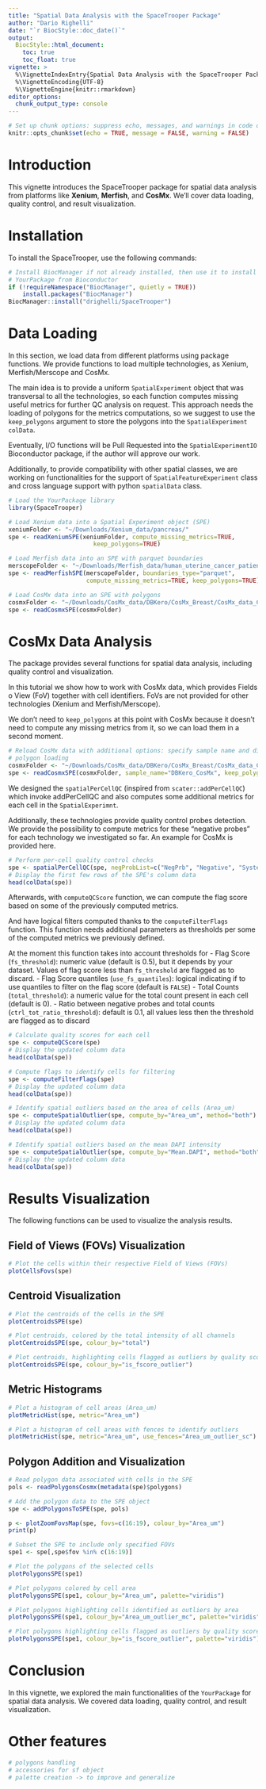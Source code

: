 ```yaml
---
title: "Spatial Data Analysis with the SpaceTrooper Package"
author: "Dario Righelli"
date: "`r BiocStyle::doc_date()`"
output:
  BiocStyle::html_document:
    toc: true
    toc_float: true
vignette: >
  %\VignetteIndexEntry{Spatial Data Analysis with the SpaceTrooper Package}
  %\VignetteEncoding{UTF-8}
  %\VignetteEngine{knitr::rmarkdown}
editor_options: 
  chunk_output_type: console
---
```


```r
# Set up chunk options: suppress echo, messages, and warnings in code output
knitr::opts_chunk$set(echo = TRUE, message = FALSE, warning = FALSE)
```

# Introduction

This vignette introduces the SpaceTrooper package for spatial data analysis
from platforms like **Xenium**, **Merfish**, and **CosMx**. We'll cover data
loading, quality control, and result visualization.

# Installation

To install the SpaceTrooper, use the following commands:

```r
# Install BiocManager if not already installed, then use it to install
# YourPackage from Bioconductor
if (!requireNamespace("BiocManager", quietly = TRUE))
    install.packages("BiocManager")
BiocManager::install("drighelli/SpaceTrooper")
```

# Data Loading

In this section, we load data from different platforms using package functions.
We provide functions to load multiple technologies, as Xenium, Merfish/Merscope
and CosMx.

The main idea is to provide a uniform `SpatialExperiment` object that was 
transversal to all the technologies, so each function computes missing useful 
metrics for further 
QC analysis on request.
This approach needs the loading of polygons for the metrics computations, so we
suggest to use the `keep_polygons` argument to store the polygons into the 
`SpatialExperiment` `colData`.

Eventually, I/O functions will be Pull Requested into the `SpatialExperimentIO`
Bioconductor package, if the author will approve our work.

Additionally, to provide compatibility with other spatial classes, we are 
working on functionalities for the support of `SpatialFeatureExperiment` class
and cross language support with python `spatialData` class.

```r
# Load the YourPackage library
library(SpaceTrooper)

# Load Xenium data into a Spatial Experiment object (SPE)
xeniumFolder <- "~/Downloads/Xenium_data/pancreas/"
spe <- readXeniumSPE(xeniumFolder, compute_missing_metrics=TRUE, 
                        keep_polygons=TRUE)

# Load Merfish data into an SPE with parquet boundaries
merscopeFolder <- "~/Downloads/Merfish_data/human_uterine_cancer_patient2/"
spe <- readMerfishSPE(merscopeFolder, boundaries_type="parquet", 
                      compute_missing_metrics=TRUE, keep_polygons=TRUE)

# Load CosMx data into an SPE with polygons
cosmxFolder <- "~/Downloads/CosMx_data/DBKero/CosMx_Breast/CosMx_data_Case2/"
spe <- readCosmxSPE(cosmxFolder)
```

# CosMx Data Analysis

The package provides several functions for spatial data analysis, including
quality control and visualization.

In this tutorial we show how to work with CosMx data, which provides Fields o
View (FoV) together with cell identifiers.
FoVs are not provided for other technologies (Xenium and Merfish/Merscope).

We don't need to `keep_polygons` at this point with CosMx because it doesn't 
need to compute any missing metrics from it, so we can load them in a second 
moment.

```r
# Reload CosMx data with additional options: specify sample name and disable
# polygon loading
cosmxFolder <- "~/Downloads/CosMx_data/DBKero/CosMx_Breast/CosMx_data_Case2/"
spe <- readCosmxSPE(cosmxFolder, sample_name="DBKero_CosMx", keep_polygons=FALSE)
```

We designed the `spatialPerCellQC` (inspired from `scater::addPerCellQC`)
which invoke addPerCellQC and also computes some additional metrics for each 
cell in the `SpatialExperimnt`.

Additionally, these technologies provide quality control probes detection.
We provide the possibility to compute metrics for these "negative probes" for 
each technology we investigated so far.
An example for CosMx is provided here.

```r
# Perform per-cell quality control checks
spe <- spatialPerCellQC(spe, negProbList=c("NegPrb", "Negative", "SystemControl"))
# Display the first few rows of the SPE's column data
head(colData(spe))
```

Afterwards, with `computeQCScore` function, we can compute the flag score 
based on some of the previously computed metrics.

And have logical filters computed thanks to the `computeFilterFlags` function.
This function needs additional parameters as thresholds per some of the 
computed metrics we previously defined.

At the moment this function takes into account thresholds for
- Flag Score (`fs_threshold`): numeric value (default is 0.5), but it depends by your dataset.
Values of flag score less than `fs_threshold` are flagged as to discard.
- Flag Score quantiles (`use_fs_quantiles`): logical indicating if to use quantiles to filter on the flag score (default is `FALSE`)
- Total Counts (`total_threshold`): a numeric value for the total count present in each cell 
(default is 0).
- Ratio between negative probes and total counts (`ctrl_tot_ratio_threshold`): default is 0.1,
all values less then the threshold are flagged as to discard

```r
# Calculate quality scores for each cell
spe <- computeQCScore(spe)
# Display the updated column data
head(colData(spe))

# Compute flags to identify cells for filtering
spe <- computeFilterFlags(spe)
# Display the updated column data
head(colData(spe))
```


```r
# Identify spatial outliers based on the area of cells (Area_um)
spe <- computeSpatialOutlier(spe, compute_by="Area_um", method="both")
# Display the updated column data
head(colData(spe))

# Identify spatial outliers based on the mean DAPI intensity
spe <- computeSpatialOutlier(spe, compute_by="Mean.DAPI", method="both")
# Display the updated column data
head(colData(spe))
```

# Results Visualization

The following functions can be used to visualize the analysis results.

## Field of Views (FOVs) Visualization

```r
# Plot the cells within their respective Field of Views (FOVs)
plotCellsFovs(spe)
```

## Centroid Visualization

```r
# Plot the centroids of the cells in the SPE
plotCentroidsSPE(spe)

# Plot centroids, colored by the total intensity of all channels
plotCentroidsSPE(spe, colour_by="total")

# Plot centroids, highlighting cells flagged as outliers by quality scores
plotCentroidsSPE(spe, colour_by="is_fscore_outlier")
```

## Metric Histograms

```r
# Plot a histogram of cell areas (Area_um)
plotMetricHist(spe, metric="Area_um")

# Plot a histogram of cell areas with fences to identify outliers
plotMetricHist(spe, metric="Area_um", use_fences="Area_um_outlier_sc")
```

## Polygon Addition and Visualization

```r
# Read polygon data associated with cells in the SPE
pols <- readPolygonsCosmx(metadata(spe)$polygons)

# Add the polygon data to the SPE object
spe <- addPolygonsToSPE(spe, pols)
```


```r
p <- plotZoomFovsMap(spe, fovs=c(16:19), colour_by="Area_um")
print(p)
```

```r
# Subset the SPE to include only specified FOVs
spe1 <- spe[,spe$fov %in% c(16:19)]

# Plot the polygons of the selected cells
plotPolygonsSPE(spe1)

# Plot polygons colored by cell area
plotPolygonsSPE(spe1, colour_by="Area_um", palette="viridis")

# Plot polygons highlighting cells identified as outliers by area
plotPolygonsSPE(spe1, colour_by="Area_um_outlier_mc", palette="viridis")

# Plot polygons highlighting cells flagged as outliers by quality score
plotPolygonsSPE(spe1, colour_by="is_fscore_outlier", palette="viridis")
```

# Conclusion

In this vignette, we explored the main functionalities of the `YourPackage`
for spatial data analysis. We covered data loading, quality control, and
result visualization.

# Other features 

```r
# polygons handling
# accessories for sf object
# palette creation -> to improve and generalize
```

